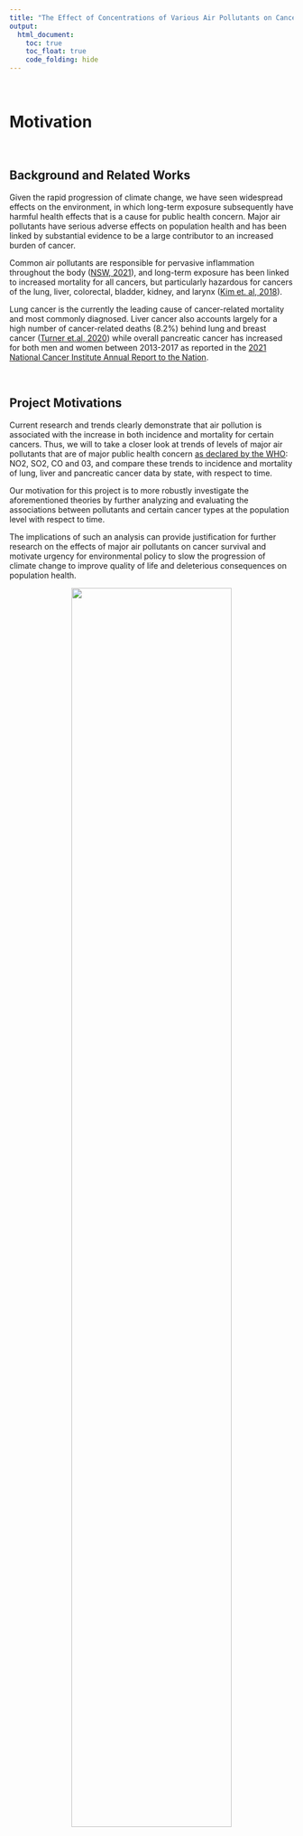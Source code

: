 ```yaml
---
title: "The Effect of Concentrations of Various Air Pollutants on Cancer Prevalence at the State Level over Time"
output: 
  html_document:
    toc: true
    toc_float: true
    code_folding: hide
---
```


&nbsp;


# Motivation

&nbsp;

## Background and Related Works


Given the rapid progression of climate change, we have seen widespread effects on the environment, in which long-term exposure subsequently have harmful health effects that is a cause for public health concern. Major air pollutants have serious adverse effects on population health and has been linked by substantial evidence to be a large contributor to an increased burden of cancer.

Common air pollutants are responsible for pervasive inflammation throughout the body ([NSW, 2021](https://www.health.nsw.gov.au/environment/air/Pages/outdoor-air-pollution.aspx)), and long-term exposure has been linked to increased mortality for all cancers, but particularly hazardous for cancers of the lung, liver, colorectal, bladder, kidney, and larynx ([Kim et. al, 2018](https://www.ncbi.nlm.nih.gov/pmc/articles/PMC6266691/)).

Lung cancer is the currently the leading cause of cancer-related mortality and most commonly diagnosed. Liver cancer also accounts largely for a high number of cancer-related deaths (8.2%) behind lung and breast cancer ([Turner et.al, 2020](https://acsjournals.onlinelibrary.wiley.com/doi/10.3322/caac.21632)) while overall pancreatic cancer has increased for both men and women between 2013-2017 as reported in the [2021 National Cancer Institute Annual Report to the Nation](https://seer.cancer.gov/report_to_nation/infographics/trends_incidence.html).

&nbsp;

## Project Motivations

Current research and trends clearly demonstrate that air pollution is associated with the increase in both incidence and mortality for certain cancers.  Thus, we will to take a closer look at trends of levels of major air pollutants that are of major public health concern [as declared by the WHO](https://www.who.int/health-topics/air-pollution#tab=tab_1): NO2, SO2, CO and 03, and compare these trends to incidence and mortality of lung, liver and pancreatic cancer data by state, with respect to time. 

Our motivation for this project is to more robustly investigate the aforementioned theories by further analyzing and evaluating the associations between pollutants and certain cancer types at the population level with respect to time.

The implications of such an analysis can provide justification for further research on the effects of major air pollutants on cancer survival and motivate urgency for environmental policy to slow the progression of climate change to improve quality of life and deleterious consequences on population health. 

<center>
<img src="pathways.png" style="width:75%">
</center>

<center>
Turner et.al (2020): Air Pollution-Related Cancer: Potential Pathways and Mechanisms. 
</center>

&nbsp;

# Research Questions 

Some initial questions we considered to explore data available:

- What is the relationship between incidence rate and mortality rate of different types of cancer?
- What has been the general trend of cancer incidence, cancer mortality, and pollution levels over time?
- What is the geographical spread of cancer incidence and pollution levels in US?
- Is there any evidence of association between cancer incidence (especially lung cancer) and air pollution?

&nbsp;

# Data 

## Data Source

Our project consists of data from two main sources: 

Regarding cancer statistics, we retrieved data from [American Cancer Society Cancer Statistics Center](https://cancerstatisticscenter.cancer.org/#!/). Raw data sets were available for download in excel format. The three data sets give us information on aggregated mortality and incidence rates from 2013 to 2017, aggregated mortality and incidence rates of various cancers at the state level from 2013 to 2017, and trends of mortality related to various cancers over time from 1930 to 2018. According to the file and website, the data source is the North American Association of Central Cancer registries. 

### *Cancer Data Code:*

Average annual rate per 100,000, age adjusted to the 2000 US standard population.

Incidence/Death Rate Per Cancer Type:

- `Cancer Type` : Type of cancer
- `Both sexes combined` : Combined rate for both female and male
- `Female` : Rate for female only
- `Male` : Rate for male only

Incidence/Death Rate Per State:

- `State` : US States including `All U.S. combined` as an observation

- Following columns for each cancer types:

  - `Both sexes combined`
  - `Female`
  - `Male`



The second data set is air pollution data in the United States from 2000 to 2016. The data was gathered by the EPA and measures air pollutant concentrations(in ppb/ppm) for major pollutants at the city/county level. This is an extremely large data set with over 174,000 observations.
[Brief description of the pollution data set](https://data.world/data-society/us-air-pollution-data)

We focused our analyses on the mean values of 4 major pollutants:

- **Nitrogen Dioxide (NO2)** : measured in parts per billion
- **Sulphur Dioxide (SO2)** : measured in parts per billion
- **Carbon Monoxide (CO)** : measured in parts per million
- **Ozone (O3)** : measured in parts per million

### *Pollution Data Code:*

- `State Code `: The code allocated by US EPA to each state
- `County code` : The code of counties in a specific state allocated by US EPA
- `Site Num` : The site number in a specific county allocated by US EPA
- `Address`: Address of the monitoring site
- `State` : State of monitoring site
- `County` : County of monitoring site
- `City` : City of the monitoring site
- `Date Local` : Date of monitoring

- Following Columns Per Each Pollutant:

  - `Units` : The units measured for pollutant
  - `Mean` : The arithmetic mean of concentration of pollutant within a given day
  - `AQI` : The calculated air quality index of pollutant within a given day
  - `1st Max Value` : The maximum value obtained for pollutant concentration in a given day
  - `1st Max Hour` : The hour when the maximum pollutant concentration was recorded in a given day


## Data Cleaning

The pollution data was available for download in a csv format which was uploaded to repo using git LFS due to its size. Then this data was cleaned to have year, state, and the mean values of the 4 pollutants as main variables. Furthermore, observations from `Country of Mexico` was excluded to match available state data from cancer mortality trend dataset. 

```r
library(tidyverse)
library(readxl)
knitr::opts_chunk$set(warning = FALSE, message = FALSE) 
```

```r
pollution = read_csv("data/uspollution_us_2000_2016.csv") %>% 
  janitor::clean_names() %>%
  select(state, date_local, no2_mean, o3_mean, 
         so2_mean, co_mean) %>%
  separate(date_local, into = c("year", "month", "day"), sep = "\\-") %>%
  select(-c("month", "day")) %>%
  group_by(year, state) %>%
  summarize(across(everything(), mean)) %>%
  mutate_if(is.numeric, ~round(., 3)) %>%
  filter(state != "Country Of Mexico") %>% 
  mutate(
    year = as.numeric(year)
  )
```


Additionally, to explore the relationship among different pollutant levels and cancer incidence, especially lung cancer, another version of pollution data aggregated to have mean pollutant levels from 2013 to 2017 collectively was prepared.

```r
pollution1 =
  pollution %>% 
  filter(
    year %in% (2013:2017)
  ) %>% 
  ungroup() %>% 
  select(state:co_mean) %>% 
  group_by(state) %>% 
  summarize(
    no2 = mean(no2_mean),
    o3 = mean(o3_mean),
    so2 = mean(so2_mean),
    co = mean(co_mean)
  ) %>%
  mutate_if(is.numeric, ~round(., 3))
```


All cancer related data from the Cancer Statistics Center were all available in excel format for download. In order to match the time period of the pollution data containing observations from 2000 to 2016, the mortality trend data was cleaned to have observations from 2000 to 2016 only as well. Moreover, our function `remove_note` allowed cleaning observation points with notes added to only have the numeric value.

```r
read_death_time =
  read_excel("data/DeathTrend.xlsx", 
             skip = 6) %>%
  janitor::clean_names()

x = c("colorectum_female", "colorectum_male", "liver_and_intrahepatic_bile_duct_female", "liver_and_intrahepatic_bile_duct_male", "lung_and_bronchus_female", "lung_and_bronchus_male", "ovary_female", "uterus_cervix_and_corpus_combined_female")

remove_note = function(column_name) {
  read_death_time = read_death_time %>% 
    separate(column_name, into = c(column_name, "note"), sep = "\\-") %>% 
    select(-note)}

for (i in x) {
  read_death_time = remove_note(i)} 

death_time =
  read_death_time %>%
  filter(year %in% 2000:2016) %>%
  select(-c("breast_male", "ovary_male", "prostate_female","uterus_cervix_and_corpus_combined_male")) %>%
  mutate_at(vars(-("year")), as.numeric) %>%
  mutate(year = as.factor(year))
  
```

Cancer incidence and mortality datasets per state and per cancer types were similarly cleaned to have only the numeric observation values. More specifically for data per cancer type, the incidence rates for the `Colon (excluding rectum)` and `Rectum` were excluded to match similarly formatted death rate per cancer type dataset. Also, observations for `Puerto Rico` were excluded from incidence and death rate per state dataset to match the state variable available in the pollution dataset. 

```r
inc_cancer =
  read_excel("data/IncRate.xlsx", sheet = "All US", 
             skip = 6) %>%
  janitor::clean_names() %>% 
  mutate(
    male = if_else(male == "n/a", "0", male),
    female = if_else(female == "n/a", "0", female)
  ) %>%
  separate(both_sexes_combined, into = c("both_sexes_combined", "note"), sep = "\\-") %>%
  select(-note) %>%
  mutate_at(vars(-("cancer_type")), as.numeric) %>%
  filter(cancer_type != "Colon (excluding rectum)",
         cancer_type != "Rectum")

inc_state =
  read_excel("data/IncRate.xlsx", sheet = "State", 
             skip = 6) %>%
  janitor::clean_names() %>% 
  separate(
    col = breast_both_sexes_combined,
    into = c("breast_total", "female_breast_only"),
    sep = "-"
  ) %>% 
  mutate(
    breast_male = if_else(breast_male == "n/a", "0", breast_male),
    cervix_male = if_else(cervix_male == "n/a", "0", cervix_male),
    colon_excluding_rectum_both_sexes_combined = if_else(colon_excluding_rectum_both_sexes_combined == "n/a", "0", colon_excluding_rectum_both_sexes_combined),
    colon_excluding_rectum_female = if_else(colon_excluding_rectum_female == "n/a", "0", colon_excluding_rectum_female),
    colon_excluding_rectum_male = if_else(colon_excluding_rectum_male == "n/a", "0", colon_excluding_rectum_male),
  ) %>%
  filter(state != "Puerto Rico") %>%
  select(-c("female_breast_only", starts_with("colon"), starts_with("rectum")))
```

&nbsp;

# Exploratory Analysis

For visual plots, check out [Exploratory Analysis](exploratory-analysis.html)!

To explore 

&nbsp;

# Regression Analysis

&nbsp;

# Discussion

In light of our exploratory and regressed analysis, we attained the following insights:


## Limitations and Challenges







